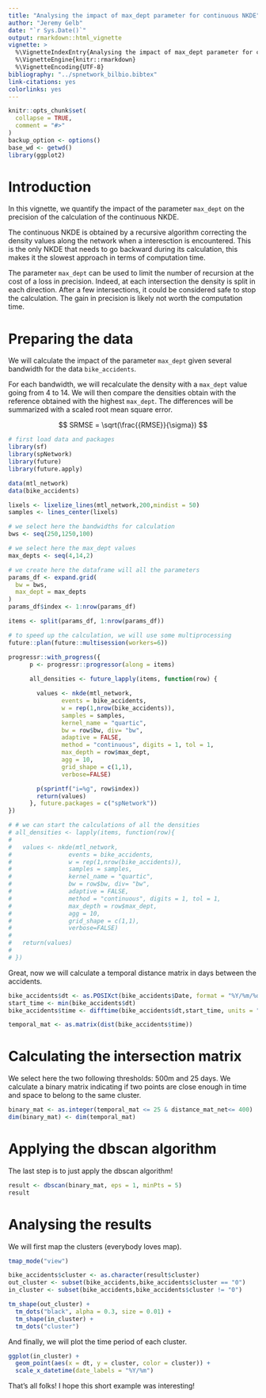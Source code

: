 ```yaml
---
title: "Analysing the impact of max_dept parameter for continuous NKDE"
author: "Jeremy Gelb"
date: "`r Sys.Date()`"
output: rmarkdown::html_vignette
vignette: >
  %\VignetteIndexEntry{Analysing the impact of max_dept parameter for continuous NKDE}
  %\VignetteEngine{knitr::rmarkdown}
  %\VignetteEncoding{UTF-8}
bibliography: "../spnetwork_bilbio.bibtex"
link-citations: yes
colorlinks: yes
---
```


```r
knitr::opts_chunk$set(
  collapse = TRUE,
  comment = "#>"
)
backup_option <- options()
base_wd <- getwd()
library(ggplot2)
```

# Introduction

In this vignette, we quantify the impact of the parameter `max_dept` on the precision of the calculation of the continuous NKDE.

The continuous NKDE is obtained by a recursive algorithm correcting the density values along the network when a interesction is encountered. This is the only NKDE that needs to go backward during its calculation, this makes it the slowest approach in terms of computation time.

The parameter `max_dept` can be used to limit the number of recursion at the cost of a loss in precision. Indeed, at each intersection the density is split in each direction. After a few intersections, it could be considered safe to stop the calculation. The gain in precision is likely not worth the computation time.

# Preparing the data

We will calculate the impact of the parameter `max_dept` given several bandwidth for the data `bike_accidents`.

For each bandwidth, we will recalculate the density with a `max_dept` value going from 4 to 14. We will then compare the densities obtain with the reference obtained with the highest `max_dept`. The differences will be summarized with a scaled root mean square error.

$$ SRMSE = \sqrt(\frac{{RMSE}}{\sigma}) $$


```r
# first load data and packages
library(sf)
library(spNetwork)
library(future)
library(future.apply)

data(mtl_network)
data(bike_accidents)

lixels <- lixelize_lines(mtl_network,200,mindist = 50)
samples <- lines_center(lixels)

# we select here the bandwidths for calculation
bws <- seq(250,1250,100)

# we select here the max_dept values
max_depts <- seq(4,14,2)

# we create here the dataframe will all the parameters
params_df <- expand.grid(
  bw = bws,
  max_dept = max_depts
)
params_df$index <- 1:nrow(params_df)

items <- split(params_df, 1:nrow(params_df))

# to speed up the calculation, we will use some multiprocessing
future::plan(future::multisession(workers=6))

progressr::with_progress({
      p <- progressr::progressor(along = items)
      
      all_densities <- future_lapply(items, function(row) {

        values <- nkde(mtl_network,
               events = bike_accidents,
               w = rep(1,nrow(bike_accidents)),
               samples = samples,
               kernel_name = "quartic",
               bw = row$bw, div= "bw",
               adaptive = FALSE,
               method = "continuous", digits = 1, tol = 1,
               max_depth = row$max_dept,
               agg = 10,
               grid_shape = c(1,1),
               verbose=FALSE)

        p(sprintf("i=%g", row$index))
        return(values)
      }, future.packages = c("spNetwork"))
})

# # we can start the calculations of all the densities
# all_densities <- lapply(items, function(row){
#   
#   values <- nkde(mtl_network,
#                events = bike_accidents,
#                w = rep(1,nrow(bike_accidents)),
#                samples = samples,
#                kernel_name = "quartic",
#                bw = row$bw, div= "bw",
#                adaptive = FALSE,
#                method = "continuous", digits = 1, tol = 1,
#                max_depth = row$max_dept,
#                agg = 10,
#                grid_shape = c(1,1),
#                verbose=FALSE)
#   
#   return(values)
#   
# })


```

Great, now we will calculate a temporal distance matrix in days between the accidents.

```r
bike_accidents$dt <- as.POSIXct(bike_accidents$Date, format = "%Y/%m/%d")
start_time <- min(bike_accidents$dt)
bike_accidents$time <- difftime(bike_accidents$dt,start_time, units = "day")

temporal_mat <- as.matrix(dist(bike_accidents$time))
```

# Calculating the intersection matrix

We select here the two following thresholds: 500m and 25 days. We calculate a binary matrix indicating if two points are close enough in time and space to belong to the same cluster.

```r
binary_mat <- as.integer(temporal_mat <= 25 & distance_mat_net<= 400)
dim(binary_mat) <- dim(temporal_mat)
```

# Applying the dbscan algorithm

The last step is to just apply the dbscan algorithm!

```r
result <- dbscan(binary_mat, eps = 1, minPts = 5)
result
```

# Analysing the results

We will first map the clusters (everybody loves map).

```r
tmap_mode("view")

bike_accidents$cluster <- as.character(result$cluster)
out_cluster <- subset(bike_accidents,bike_accidents$cluster == "0")
in_cluster <- subset(bike_accidents,bike_accidents$cluster != "0")

tm_shape(out_cluster) + 
  tm_dots("black", alpha = 0.3, size = 0.01) + 
  tm_shape(in_cluster) + 
  tm_dots("cluster")


```

And finally, we will plot the time period of each cluster.

```r

ggplot(in_cluster) + 
  geom_point(aes(x = dt, y = cluster, color = cluster)) +
  scale_x_datetime(date_labels = "%Y/%m")
```


That's all folks! I hope this short example was interesting!

